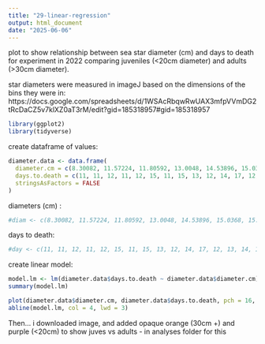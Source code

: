 ```yaml
---
title: "29-linear-regression"
output: html_document
date: "2025-06-06"
---
```


plot to show relationship between sea star diameter (cm) and days to death for experiment in 2022 comparing juveniles (<20cm diameter) and adults (>30cm diameter). 

star diameters were measured in imageJ based on the dimensions of the bins they were in: https://docs.google.com/spreadsheets/d/1WSAcRbqwRwUAX3mfpVVmDG2tRcDaCZ5v7klXZ0aT3rM/edit?gid=185318957#gid=185318957 

```r
library(ggplot2)
library(tidyverse)
```


create dataframe of values: 
```r
diameter.data <- data.frame(
  diameter.cm = c(8.30082, 11.57224, 11.80592, 13.0048, 14.53896, 15.0368, 15.84452, 16.5608, 16.70304, 16.70812, 30.494, 34.01, 34.3, 35.35, 38.17, 38.84, 45.978, 50.706, 51.582),
  days.to.death = c(11, 11, 12, 11, 12, 15, 11, 15, 13, 12, 14, 17, 12, 13, 14, 14, 13, 14, 16),
  stringsAsFactors = FALSE
)

```



diameters (cm) :
```r
#diam <- c(8.30082, 11.57224, 11.80592, 13.0048, 14.53896, 15.0368, 15.84452, 16.5608, 16.70304, 16.70812, 30.494, 34.01, 34.3, 35.35, 38.17, 38.84, 45.978, 50.706, 51.582)
```

days to death:
```r
#day <- c(11, 11, 12, 11, 12, 15, 11, 15, 13, 12, 14, 17, 12, 13, 14, 14, 13, 14, 16)
```


create linear model:
```r
model.lm <- lm(diameter.data$days.to.death ~ diameter.data$diameter.cm)
summary(model.lm)
```


```r
plot(diameter.data$diameter.cm, diameter.data$days.to.death, pch = 16, cex = 1.3, xlab = "Sea Star Diameter (cm)", ylab = "Days to Death", col=ifelse(diameter.data$diameter.cm<20, "purple", "orange"))
abline(model.lm, col = 4, lwd = 3)
```


Then... i downloaded image, and added opaque orange (30cm +) and purple (<20cm) to show juves vs adults - in analyses folder for this 


